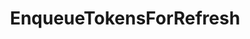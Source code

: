 ---
title: EnqueueTokensForRefresh
openapi: ../sequence-metadata.json post /rpc/Metadata/EnqueueTokensForRefresh
description: <Warning>¡Este endpoint está obsoleto!</Warning>
---